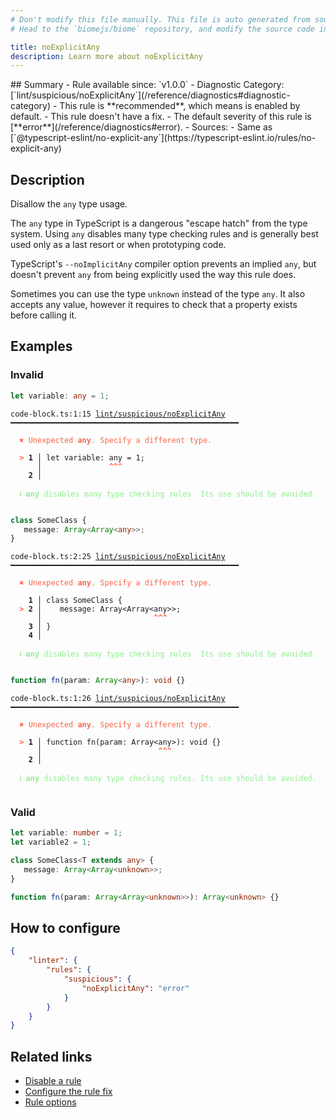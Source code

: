 ```yaml
---
# Don't modify this file manually. This file is auto generated from source, and you will lose your changes next time the website is built.
# Head to the `biomejs/biome` repository, and modify the source code in there.

title: noExplicitAny
description: Learn more about noExplicitAny
---
```


<Tabs>
<TabItem label="TypeScript and TSX" icon="seti:typescript">
## Summary
- Rule available since: `v1.0.0`
- Diagnostic Category: [`lint/suspicious/noExplicitAny`](/reference/diagnostics#diagnostic-category)
- This rule is **recommended**, which means is enabled by default.
- This rule doesn't have a fix.
- The default severity of this rule is [**error**](/reference/diagnostics#error).
- Sources: 
  - Same as [`@typescript-eslint/no-explicit-any`](https://typescript-eslint.io/rules/no-explicit-any)

## Description
Disallow the `any` type usage.

The `any` type in TypeScript is a dangerous "escape hatch" from the type system.
Using `any` disables many type checking rules and is generally best used only as a last resort or when prototyping code.

TypeScript's `--noImplicitAny` compiler option prevents an implied `any`,
but doesn't prevent `any` from being explicitly used the way this rule does.

Sometimes you can use the type `unknown` instead of the type `any`.
It also accepts any value, however it requires to check that a property exists before calling it.

## Examples

### Invalid

```ts
let variable: any = 1;
```

<pre class="language-text"><code class="language-text">code-block.ts:1:15 <a href="https://biomejs.dev/linter/rules/no-explicit-any">lint/suspicious/noExplicitAny</a> ━━━━━━━━━━━━━━━━━━━━━━━━━━━━━━━━━━━━━━━━━━━━━━━━━━━<br /><br />  <strong><span style="color: Tomato;">✖</span></strong> <span style="color: Tomato;">Unexpected </span><span style="color: Tomato;"><strong>any</strong></span><span style="color: Tomato;">. Specify a different type.</span><br />  <br />  <strong><span style="color: Tomato;">&gt;</span></strong> <strong>1 │ </strong>let variable: any = 1;<br />   <strong>   │ </strong>              <strong><span style="color: Tomato;">^</span></strong><strong><span style="color: Tomato;">^</span></strong><strong><span style="color: Tomato;">^</span></strong><br />    <strong>2 │ </strong><br />  <br />  <strong><span style="color: lightgreen;">ℹ</span></strong> <span style="color: lightgreen;"><strong>any</strong></span><span style="color: lightgreen;"> disables many type checking rules. Its use should be avoided.</span><br />  <br /></code></pre>

```ts
class SomeClass {
   message: Array<Array<any>>;
}
```

<pre class="language-text"><code class="language-text">code-block.ts:2:25 <a href="https://biomejs.dev/linter/rules/no-explicit-any">lint/suspicious/noExplicitAny</a> ━━━━━━━━━━━━━━━━━━━━━━━━━━━━━━━━━━━━━━━━━━━━━━━━━━━<br /><br />  <strong><span style="color: Tomato;">✖</span></strong> <span style="color: Tomato;">Unexpected </span><span style="color: Tomato;"><strong>any</strong></span><span style="color: Tomato;">. Specify a different type.</span><br />  <br />    <strong>1 │ </strong>class SomeClass &#123;<br />  <strong><span style="color: Tomato;">&gt;</span></strong> <strong>2 │ </strong>   message: Array&lt;Array&lt;any&gt;&gt;;<br />   <strong>   │ </strong>                        <strong><span style="color: Tomato;">^</span></strong><strong><span style="color: Tomato;">^</span></strong><strong><span style="color: Tomato;">^</span></strong><br />    <strong>3 │ </strong>&#125;<br />    <strong>4 │ </strong><br />  <br />  <strong><span style="color: lightgreen;">ℹ</span></strong> <span style="color: lightgreen;"><strong>any</strong></span><span style="color: lightgreen;"> disables many type checking rules. Its use should be avoided.</span><br />  <br /></code></pre>

```ts
function fn(param: Array<any>): void {}
```

<pre class="language-text"><code class="language-text">code-block.ts:1:26 <a href="https://biomejs.dev/linter/rules/no-explicit-any">lint/suspicious/noExplicitAny</a> ━━━━━━━━━━━━━━━━━━━━━━━━━━━━━━━━━━━━━━━━━━━━━━━━━━━<br /><br />  <strong><span style="color: Tomato;">✖</span></strong> <span style="color: Tomato;">Unexpected </span><span style="color: Tomato;"><strong>any</strong></span><span style="color: Tomato;">. Specify a different type.</span><br />  <br />  <strong><span style="color: Tomato;">&gt;</span></strong> <strong>1 │ </strong>function fn(param: Array&lt;any&gt;): void &#123;&#125;<br />   <strong>   │ </strong>                         <strong><span style="color: Tomato;">^</span></strong><strong><span style="color: Tomato;">^</span></strong><strong><span style="color: Tomato;">^</span></strong><br />    <strong>2 │ </strong><br />  <br />  <strong><span style="color: lightgreen;">ℹ</span></strong> <span style="color: lightgreen;"><strong>any</strong></span><span style="color: lightgreen;"> disables many type checking rules. Its use should be avoided.</span><br />  <br /></code></pre>

### Valid

```ts
let variable: number = 1;
let variable2 = 1;
```

```ts
class SomeClass<T extends any> {
   message: Array<Array<unknown>>;
}
```

```ts
function fn(param: Array<Array<unknown>>): Array<unknown> {}
```

## How to configure
```json title="biome.json"
{
	"linter": {
		"rules": {
			"suspicious": {
				"noExplicitAny": "error"
			}
		}
	}
}

```
## Related links

- [Disable a rule](/linter/#disable-a-lint-rule)
- [Configure the rule fix](/linter#configure-the-rule-fix)
- [Rule options](/linter/#rule-options)

</TabItem>
</Tabs>

